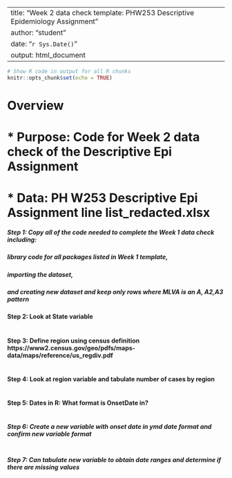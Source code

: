 --
title: "Week 2 data check template: PHW253 Descriptive Epidemiology Assignment"
author: "student"
date: "`r Sys.Date()`"
output: html_document
---

```{r setup, include=FALSE}
# Show R code in output for all R chunks
knitr::opts_chunk$set(echo = TRUE)
```

# Overview

# * Purpose: Code for Week 2 data check of the Descriptive Epi Assignment
# * Data: PH W253 Descriptive Epi Assignment line list_redacted.xlsx

##### Step 1: Copy all of the code needed to complete the Week 1 data check including: 
##### library code for all packages listed in Week 1 template,
##### importing the dataset, 
##### and creating new dataset and keep only rows where MLVA is an A, A2,A3 pattern






#### Step 2: Look at State variable
```{r}

```

#### Step 3: Define region using census definition  https://www2.census.gov/geo/pdfs/maps-data/maps/reference/us_regdiv.pdf
```{r}

```



#### Step 4: Look at region variable and tabulate number of cases by region

```{r}

```


#### Step 5: Dates in R: What format is OnsetDate in?
```{r}

```


##### Step 6: Create a new variable with onset date in ymd date format and confirm new variable format
```{r}

```


##### Step 7: Can tabulate new variable to obtain date ranges and determine if there are missing values
```{r}

```

